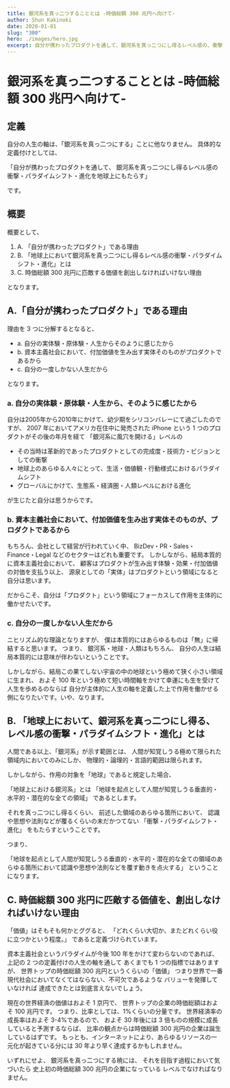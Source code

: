 ```yaml
---
title: 銀河系を真っ二つすることとは -時価総額 300 兆円へ向けて-
author: Shun Kakinoki
date: 2020-01-01
slug: "300"
hero: ./images/hero.jpg
excerpt: 自分が携わったプロダクトを通して、銀河系を真っ二つにし得るレベル感の、衝撃・パラダイムシフト・進化を地球上にもたらす
---
```


# 銀河系を真っ二つすることとは -時価総額 300 兆円へ向けて-

## 定義

自分の人生の軸は、「銀河系を真っ二つにする」ことに他なりません。
具体的な定義付けとしては、

「自分が携わったプロダクトを通して、
銀河系を真っ二つにし得るレベル感の
衝撃・パラダイムシフト・進化を地球上にもたらす」

です。

## 概要

概要として、

1. A. 「自分が携わったプロダクト」である理由
2. B. 「地球上において銀河系を真っ二つにし得るレベル感の衝撃・パラダイムシフト・進化」とは
3. C. 時価総額 300 兆円に匹敵する価値を創出しなければいけない理由

となります。

## A.「自分が携わったプロダクト」である理由

理由を 3 つに分解するとなると、

- a. 自分の実体験・原体験・人生からそのように感じたから
- b. 資本主義社会において、付加価値を生み出す実体そのものがプロダクトであるから
- c. 自分の一度しかない人生だから

となります。

### a. 自分の実体験・原体験・人生から、そのように感じたから

自分は2005年から2010年にかけて、幼少期をシリコンバレーにて過ごしたのですが、
2007 年においてアメリカ在住中に発売された iPhone という 1 つのプロダクトがその後の年月を経て
「銀河系に風穴を開ける」レベルの

- その当時は革新的であったプロダクトとしての完成度・技術力・ビジョンとしての衝撃
- 地球上のあらゆる人々にとって、生活・価値観・行動様式におけるパラダイムシフト
- グローバルにかけて、生態系・経済圏・人類レベルにおける進化

が生じたと自分は思うからです。

### b. 資本主義社会において、付加価値を生み出す実体そのものが、プロダクトであるから

もちろん、会社として経営が行われていく中、
BizDev・PR・Sales・Finance・Legal などのセクターはどれも重要です。
しかしながら、結局本質的に資本主義社会において、
顧客はプロダクトが生み出す体験・効果・付加価値の対価を支払う以上、
源泉としての「実体」はプロダクトという領域になると自分は思います。

だからこそ、自分は「プロダクト」という領域にフォーカスして作用を主体的に働かせたいです。

### c. 自分の一度しかない人生だから

ニヒリズム的な理論となりますが、
僕は本質的にはあらゆるものは「無」に帰結すると思います。
つまり、
銀河系・地球・人類はもちろん、
自分の人生は結局本質的には意味が伴わないということです。

しかしながら、結局この果てしない宇宙の中の地球という極めて狭く小さい領域に生まれ、
およそ 100 年という極めて短い時間軸をかけて幸運にも生を受けて人生を歩めるのならば
自分が主体的に人生の軸を定義した上で作用を働かせる側になりたいです。いや、なります。

## B. 「地球上において、銀河系を真っ二つにし得る、レベル感の衝撃・パラダイムシフト・進化」とは

人間である以上、「銀河系」が示す範囲とは、
人間が知覚しうる極めて限られた領域内においてのみにしか、
物理的・論理的・言語的範囲は限られます。

しかしながら、作用の対象を「地球」であると規定した場合、

「地球上における銀河系」とは
「地球を起点として人間が知覚しうる垂直的・水平的・潜在的な全ての領域」
であるとします。

それを真っ二つにし得るくらい、
前述した領域のあらゆる箇所において、
認識や思想や法則などが覆るくらいの未だかつてない
「衝撃・パラダイムシフト・進化」
をもたらすということです。

つまり、

「地球を起点として人間が知覚しうる垂直的・水平的・潜在的な全ての領域のあらゆる箇所において認識や思想や法則などを覆す動きを点火する」
ということになります。

## C. 時価総額 300 兆円に匹敵する価値を、創出しなければいけない理由

「価値」はそもそも何かとググると、
「どれくらい大切か、またどれくらい役に立つかという程度。」
であると定義づけられています。

資本主義社会というパラダイムが今後 100 年をかけて変わらないのであれば、
上記の 2 つの定義付けの人生の軸を通して
あくまでも 1 つの指標ではありますが、
世界トップの時価総額 300 兆円というくらいの「価値」
つまり世界で一番現代社会においてなくてはならない、不可欠であるような
バリューを発揮していなければ
達成できたとは到底言えないでしょう。

現在の世界経済の価値はおよそ 1 京円で、
世界トップの企業の時価総額はおよそ 100 兆円です。
つまり、比率としては、1%くらいの分量です。
世界経済率の成長率はおよそ 3-4%であるので、
およそ 30 年後には 3 倍ものの規模に成長していると予測するならば、
比率の観点からは時価総額 300 兆円の企業は誕生しているはずです。
もっとも、インターネットにより、あらゆるリソースの一元化が起きている分には
30 年より早く達成するかもしれません。

いずれにせよ、
銀河系を真っ二つにする暁には、
それを目指す過程において気づいたら
史上初の時価総額 300 兆円の企業になっている
レベルでなければなりません。
